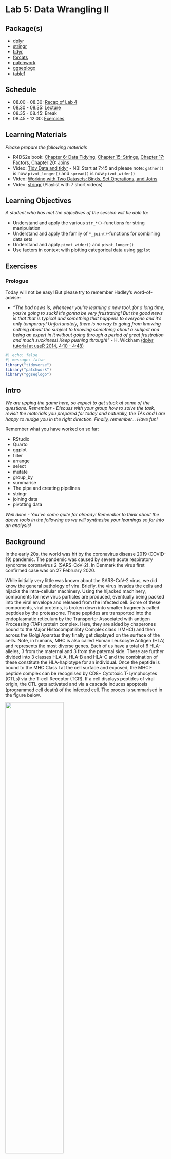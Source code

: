 # Lab 5: Data Wrangling II {.unnumbered}

## Package(s)

- [dplyr](https://dplyr.tidyverse.org)
- [stringr](https://stringr.tidyverse.org)
- [tidyr](https://tidyr.tidyverse.org)
- [forcats](https://forcats.tidyverse.org)
- [patchwork](https://patchwork.data-imaginist.com/index.html)
- [ggseqlogo](https://omarwagih.github.io/ggseqlogo/)
- [table1](https://cran.r-project.org/web/packages/table1/vignettes/table1-examples.html)

## Schedule

- 08.00 - 08.30: [Recap of Lab 4](https://raw.githack.com/r4bds/r4bds.github.io/main/recap_lab05.html)
- 08.30 - 08.35: [Lecture](https://raw.githack.com/r4bds/r4bds.github.io/main/lecture_lab05.html)
- 08.35 - 08.45: Break
- 08.45 - 12.00: [Exercises](#sec-exercises)

## Learning Materials

*Please prepare the following materials*

-   R4DS2e book: [Chapter 6: Data Tidying](https://r4ds.hadley.nz/data-tidy), [Chapter 15: Strings](https://r4ds.hadley.nz/strings), [Chapter 17: Factors](https://r4ds.hadley.nz/factors), [Chapter 20: Joins](https://r4ds.hadley.nz/joins)
-   Video: [Tidy Data and tidyr](https://youtu.be/1ELALQlO-yM?t=465) - NB! Start at 7:45 and please note: `gather()` is now `pivot_longer()` and `spread()` is now `pivot_wider()`
-   Video: [Working with Two Datasets: Binds, Set Operations, and Joins](https://www.youtube.com/watch?v=AuBgYDCg1Cg)
-   Video: [stringr](https://www.youtube.com/watch?v=oIu5jK8DeX8&list=PLiC1doDIe9rDwsUhd3FtN1XGCV2ES1xZ2) (Playlist with 7 short videos)

## Learning Objectives

*A student who has met the objectives of the session will be able to:*

-   Understand and apply the various `str_*()`-functions for string manipulation
-   Understand and apply the family of `*_join()`-functions for combining data sets
-   Understand and apply `pivot_wider()` and `pivot_longer()`
-   Use factors in context with plotting categorical data using `ggplot`

## Exercises {#sec-exercises}

### Prologue

Today will not be easy! But please try to remember Hadley's word-of-advise:

-   *"The bad news is, whenever you're learning a new tool, for a long time, you're going to suck! It's gonna be very frustrating! But the good news is that that is typical and something that happens to everyone and it's only temporary! Unfortunately, there is no way to going from knowing nothing about the subject to knowing something about a subject and being an expert in it without going through a period of great frustration and much suckiness! Keep pushing through!"* - H. Wickham [(dplyr tutorial at useR 2014, 4:10 - 4:48)](https://www.youtube.com/watch?v=8SGif63VW6E)

```r
#| echo: false
#| message: false
library("tidyverse")
library("patchwork")
library("ggseqlogo")
```

## Intro

*We are upping the game here, so expect to get stuck at some of the questions. Remember - Discuss with your group how to solve the task, revisit the materials you prepared for today and naturally, the TAs and I are happy to nudge you in the right direction. Finally, remember... Have fun!*

Remember what you have worked on so far:

-   RStudio
-   Quarto
-   ggplot
-   filter
-   arrange
-   select
-   mutate
-   group_by
-   summarise
-   The pipe and creating pipelines
-   stringr
-   joining data
-   pivotting data

*Well done - You've come quite far already! Remember to think about the above tools in the following as we will synthesise your learnings so far into an analysis!*

## Background {#sec-background}

In the early 20s, the world was hit by the coronavirus disease 2019 (COVID-19) pandemic. The pandemic was caused by severe acute respiratory syndrome coronavirus 2 (SARS-CoV-2). In Denmark the virus first confirmed case was on 27 February 2020.

While initially very little was known about the SARS-CoV-2 virus, we did know the general pathology of vira. Briefly, the virus invades the cells and hijacks the intra-cellular machinery. Using the hijacked machinery, components for new virus particles are produced, eventually being packed into the viral envelope and released from the infected cell. Some of these components, viral proteins, is broken down into smaller fragments called peptides by the proteasome. These peptides are transported into the endoplasmatic reticulum by the Transporter Associated with antigen Processing (TAP) protein complex. Here, they are aided by chaperones bound to the Major Histocompatilibty Complex class I (MHCI) and then across the Golgi Aparatus they finally get displayed on the surface of the cells. Note, in humans, MHC is also called Human Leukocyte Antigen (HLA) and represents the most diverse genes. Each of us have a total of 6 HLA-alleles, 3 from the maternal and 3 from the paternal side. These are further divided into 3 classes HLA-A, HLA-B and HLA-C and the combination of these constitute the HLA-haplotype for an individual. Once the peptide is bound to the MHC Class I at the cell surface and exposed, the MHCI-peptide complex can be recognised by CD8+ Cytotoxic T-Lymphocytes (CTLs) via the T-cell Receptor (TCR). If a cell displays peptides of viral origin, the CTL gets activated and via a cascade induces apoptosis (programmed cell death) of the infected cell. The proces is summarised in the figure below.

![](images/mhc_class_I_antigen_presentation_pathway.png){fig-align="center" width="60%"}

*Image source: [10.3389/fmicb.2015.00021](https://pubmed.ncbi.nlm.nih.gov/25688236/)*

The data we will be working with today contains data on sequenced T-cell receptors, viral antigens, HLA-haplotypes and clinical meta data for a cohort:

-   [A large-scale database of T-cell receptor beta (TCR$\beta$) sequences and binding associations from natural and synthetic exposure to SARS-CoV-2](https://www.researchsquare.com/article/rs-51964/v1)

## Your Task Today

Today, we will emulate the situation, where you are working as a Bioinformatician / Bio Data Scientist and you have been given the data and the task of answering these two burning questions:

1.  What characterises the peptides binding to the HLAs?
1.  What characterises T-cell Receptors binding to the pMHC-complexes?

[GROUP ASSIGNMENT: Today, your assignment will be to create a micro-report on these 2 questions!]{style="color: red;"}

## Getting Started

1.  Make sure you are in your `r_for_bio_data_science`-project, you can verify this in the upper right corner
1.  In the same place as your `r_for_bio_data_science.Rproj`-file and existing `data`-folder, create a new folder and name it `doc`
1.  Go to the aforementioned [manuscript](https://www.researchsquare.com/article/rs-51964/v1). Download the PDF and upload it to your new `doc`-folder
1.  Open the PDF and find the link to the data
1.  Go to the data site (*Note, you may have to create and account to download, shouldn't take too long*)
.  Find and download the file `ImmuneCODE-MIRA-Release002.1.zip` (*CAREFUL, do not download the superseded files*)
1.  Unpack the downloaded file
1.  Find the files `peptide-detail-ci.csv` and `subject-metadata.csv` and compress to `.zip`-files
1.  Upload the compressed `peptide-detail-ci.csv.zip`- and `subject-metadata.csv.zip`-files to your `data`-folder in your RStudio Cloud session
1. Finally, once again, create a new Quarto document for today's exercises, containing the sections:
    1. Background
    1. Aim
    1. Load Libraries
    1. Load Data
    1. Data Description
    1. Analysis

## Creating the Micro-Report

### Background

*Feel free to copy paste the one stated in the [background](#sec-background)-section above*

### Aim

*State the aim of the micro-report, i.e. what are the questions you are addressing?*

### Load Libraries

```r
#| echo: false
#| eval: true
#| message: false

library("tidyverse")
```

*Load the libraries needed*

### Load Data

Read the two data sets into variables `peptide_data` and `meta_data`.

<details><p><summary>Click here for hint</summary></p>
*Think about which Tidyverse package deals with reading data and what are the file types we want to read here?*
</details>

```r
#| echo: false
#| eval: true
#| message: false
#| warning: false

peptide_data <- read_csv(file = "data/peptide-detail-ci.csv.gz")
meta_data <- read_csv(file = "data/subject-metadata.csv",
                      na = "N/A")
```

### Data Description

*It is customary to include a description of the data, helping the reader if the report, i.e. your stakeholder, to get an easy overview*

#### The Subject Meta Data

Let's take a look at the meta data:

```r
meta_data |> 
  sample_n(10)
```

- **Q1: How many observations of how many variables are in the data?**

- **Q2: Are there groupings in the variables, i.e. do certain variables "go together" somehow?**

- **T1: Re-create this plot**

```r
#| echo: false
#| eval: true
meta_data |> 
  drop_na(Cohort, Gender) |> 
  count(Cohort, Gender) |> 
  ggplot(aes(x = Cohort,
             y = n,
             fill = Gender)) +
  geom_col(position = position_dodge(preserve = "single"),
           colour = "black",
           alpha = 0.5) +
  geom_hline(yintercept = 0) +
  theme_minimal() +
  theme(legend.position = "bottom",
        panel.grid.major.x = element_blank(),
        axis.text.x = element_text(angle = 10,
                                   hjust = 1,
                                   vjust = 1.5))
```

<details><p><summary>Click here for hint</summary></p>
*Does your plot look different somehow? Perhaps not everyone agrees on how to denote `NA`s in data and perhaps this can be dealt with in the instance we read the data from the file? How could we get information on the parameters of a `?function`*
</details>

- **T2: Re-create this plot**

```r
#| echo: false
#| eval: true
meta_data |> 
  mutate(Age_group = cut(Age,
                         breaks = seq(from = 0,
                                      to = 100,
                                      by = 10))) |> 
  drop_na(Gender, Age_group) |> 
  count(Gender, Age_group) |> 
  ggplot(aes(x = Age_group,
             y = n,
             fill = Gender)) +
  geom_col(position = position_dodge(preserve = "single"),
           colour = "black",
           alpha = 0.5) +
  geom_hline(yintercept = 0) +
  theme_minimal() +
  theme(legend.position = "bottom",
        panel.grid.major.x = element_blank(),
        axis.text.x = element_text(vjust = 5))
```

- **T3: Look at the data and create yet another plot as you see fit**

Now, a classic way of describing a cohort, i.e. the group of subjects used for the study, is the so-called `table1` and while we could build this ourselves, this one time, in the interest of exercise focus and time, we are going to "cheat" and use an R-package, like so:

```r
#| echo: true
#| eval: true
#| message: false
library("table1")
meta_data |>
  mutate(Gender = factor(Gender),
         Cohort = factor(Cohort)) |>
  table1(x = formula(~ Gender + Age + Race | Cohort),
         data = _)
```

*Note: This may look a bit odd initially, but if you render your document, you should be all good!*

Lastly, before we proceed, the `meta_data` contains HLA data for both class I and class II (see background), but here we are only interested in class I, recall these are denoted `HLA-A`, `HLA-B` and `HLA-C`. 

- **T4: Create a new version of the `meta_data`, which with respect to allele-data only contains information on class I and also fix the odd naming. Remember to assign this new data to the same `meta_data`-variable**

<details><p><summary>Click here for hint</summary></p>
*Which `tidyverse` function subsets variables? Perhaps there is a function, which somehow `matches` a set of variables? And perhaps for the initiated this is compatible with regular expressions (If you don't know what this means - No worries! If you do, see if you utilise this to simplify your variable selection)*
</details>

```r
#| echo: false
#| eval: true
meta_data <- meta_data |>
  select(-matches(match = "D[PQR]")) |> 
  rename("A1" = `HLA-A...9`,
         "A2" = `HLA-A...10`,
         "B1" = `HLA-B...11`,
         "B2" = `HLA-B...12`,
         "C1" = `HLA-C...13`,
         "C2" = `HLA-C...14`)
```

Before we proceed, this is the data we will carry on with:

```r
#| echo: true
#| eval: true
meta_data |> 
  sample_n(10)
```

Now, we have a beautiful `tidy`-dataset, recall that this entails, that each row is an observation, each column is a variable and each cell holds one value.

#### The Peptide Details Data

Let's start with simply having a look see:

```r
#| echo: true
#| eval: true
peptide_data |> 
  sample_n(10)
```

- **Q3: How many observations of how many variables are in the data?**

This is a rather big data set, so let us start with two "tricks" to handle this, first:

1. *Write the data back into your `data`-folder, using the filename `peptide-detail-ci.csv.gz`, note the appending of `.gz`, which is automatically recognised and results in gz-compression*
1. *Now, check in your data folder, that you have two files `peptide-detail-ci.csv` and `peptide-detail-ci.csv.gz`, delete the former*
1. *Adjust your reading-the-data-code, to now read in the `peptide-detail-ci.csv.gz`-file*

Then:

- **T5: As before, let's immediately subset the `peptide_data` to the variables of interest: TCR BioIdentity, Experiment and Amino Acids. Remember to assign this new data to the same `peptide_data`-variable**

```r
#| echo: false
#| eval: true
peptide_data <- peptide_data |>
  select(Experiment, `TCR BioIdentity`, `Amino Acids`)
```

Once again, before we proceed, this is the data we will carry on with:

```r
#| echo: true
#| eval: true
peptide_data |> 
  sample_n(10)
```

- **Q4: Is this tidy data? Why/why not?**

- **T6: See if you can find a way to create the below data, from the above**

```r
#| echo: false
#| eval: true
peptide_data <- peptide_data |> 
  separate(col = `TCR BioIdentity`,
           into = c("CDR3b", "V_gene", "J_gene"),
           sep = "\\+")
```

```r
#| echo: true
#| eval: true
peptide_data |> 
  sample_n(size = 10)
```

<details><p><summary>Click here for hint</summary></p>
*Ok, so this is a bit tricky, but perhaps there is a function to `separate` a composit (untidy) `col`umn `into` a set of new variables based on a `sep`arator? But what is a `sep`arator? Just like when you read a file with `C`omma `S`eparated `V`alues, a separator denotes how a composite string is divided into fields. So look for such a repeated values, which seem to indeed separate such fields. Also, be aware, that character, which can mean more than one thing, may need to be "escaped" using an initial two backslashed, i.e. "\\x", where x denotes the character needing to be "escaped"*
</details>

- **T6: Add a variable, which counts how many peptides are in each observation of `Amino Acids`**

```r
#| echo: false
#| eval: true
peptide_data <- peptide_data |> 
  mutate(n_peptides = str_count(`Amino Acids`,
                                pattern = ",") + 1)
```

<details><p><summary>Click here for hint</summary></p>
*We have been working with the `stringr`-package, perhaps the contains a function to somehow count the number of occurrences of a given character in a string?*
</details>

```r
#| echo: true
#| eval: true
peptide_data |> 
  sample_n(size = 10)
```

- **T7: Re-create the following plot**

```r
#| echo: true
#| eval: true

peptide_data |> 
  ggplot(aes(x = n_peptides)) +
  geom_histogram(binwidth = 1,
                 colour = "black",
                 alpha = 0.5) + 
  geom_hline(yintercept = 0) +
  scale_x_continuous(breaks = 1:13) +
  theme_minimal() +
  theme(panel.grid.minor.x = element_blank(),
        panel.grid.major.x = element_blank(),
        axis.text.x = element_text(vjust = 5)) +
  labs(x = "Number of peptides per observation",
       y = "Counts")
```

- **Q4: What is the maximum number of peptides assigned to one observation?**

- **T8: Using the `str_c`- and the `seq`-functions, re-create the below**

```r
#| echo: false
#| eval: true
str_c("peptide_", seq(1:5))
```

- **T9: Use, what you learned about separating in T6 and the vector-of-strings you created in T8 adjusted to the number from Q4 to create the below data**

```r
#| echo: false
#| eval: true
#| warning: false
peptide_data <- peptide_data |> 
  separate(col = `Amino Acids`,
           into = str_c("peptide_", 1:13),
           sep = ",")
```

```r
#| echo: true
#| eval: true
peptide_data |> 
  sample_n(size = 10)
```

- **Q5: Now, presumable you got a warning, discuss in your group why that is?**

- **Q6: With respect to `peptide_n`, discuss in your group, if this is wide- or long-data?**

Now, finally we will use the what we prepared for today, data-pivotting. There are two functions, namely `pivot_wider()` and `pivot_longer()`. Also, now, we will use a trick when developing ones data pipeline, while working with new functions, that on might not be completely comfortable with. You have seen the `sample_n()`-function several times above and we can use that to randomly sample `n`-observations from data. This we can utilise to work with a smaller data set in the development face and once we are ready, we can increase this `n` gradually to see if everything continues to work as anticipated.

- **T9: Using the `peptide_data`, run a few `sample_n()`-calls with varying degree of `n` to make sure, that you get a feeling for what is going on**

- **T10: From the `peptide_data` data above, with peptide_1, peptide_2, etc. create this data set using one of the data-pivotting functions. Remember to start initially with sampling a smaller data set and then work on that first! Also, once you're sure you're good to go, reuse the `peptide_data`-variable as we don't want huge redundant data sets floating around in our environment**

```r
#| echo: false
#| eval: true

peptide_data <- peptide_data |> 
  pivot_longer(cols = contains("peptide_"),
               names_to = "peptide_n",
               values_to = "peptide")
```

```r
#| echo: true
#| eval: true
peptide_data |> 
  sample_n(10)
```

- **Q7: You will see some `NA`s in the `peptide`-variable, discuss in your group from where these arise?**

- **Q8: How many rows and columns now and how does this compare with Q3? Discuss why/why not it is different?**

- **T11: Now, loose the redundant variables `n_peptides` and `peptide_n` and also get rid of the `NA`s in the `peptide`-column and make sure, that we only have unique observations, i.e. there are no repeated rows/observations**

```r
#| echo: false
#| eval: true

peptide_data <- peptide_data |> 
  select(-n_peptides, -peptide_n) |> 
  drop_na(peptide) |> 
  distinct()
```


```r
#| echo: true
#| eval: true

peptide_data |> 
  sample_n(10)
```

- **Q8: Now, is this data tidy? Discuss in your group why/why not?**

Again, we turn to the `stringr`-package, as we need to make sure that the sequence data does indeed only contain valid characters. There are a total of 20 protegenic amino acids, which we symbolise using `ARNDCQEGHILKMFPSTWYV`.

- **T12: Use the `str_detect()`-function to `filter` the `CDR3b` and `peptide` variables using a `pattern` of `[^ARNDCQEGHILKMFPSTWYV]` and then play with the `negate`-parameter so see what happens**

```r
#| echo: false
#| eval: true

peptide_data <- peptide_data |> 
  filter(str_detect(CDR3b, pattern = "[^ARNDCQEGHILKMFPSTWYV]", negate = TRUE),
         str_detect(peptide, pattern = "[^ARNDCQEGHILKMFPSTWYV]", negate = TRUE))
```

- **T13: Add two new variables to the data, `k_CDR3b` and `k_peptide` each signifying the length of the respective sequences**

```r
#| echo: false
#| eval: true

peptide_data <- peptide_data |> 
  mutate(k_CDR3b = str_length(CDR3b),
         k_peptide = str_length(peptide))
```

```r
#| echo: true
#| eval: false

peptide_data |> 
  sample_n(10)
```

- **T14: Re-create this plot**

```r
#| echo: false
#| eval: true

peptide_data |> 
  ggplot(aes(x = k_CDR3b)) +
  geom_histogram(binwidth = 1,
                 colour = "black",
                 alpha = 0.5) +
  geom_hline(yintercept = 0) +
  theme_minimal()
```

- **Q9: What is the most predominant length of the CDR3b-sequences?**

- **T15: Re-create this plot**

```r
#| echo: false
#| eval: true

peptide_data |> 
  ggplot(aes(x = k_peptide)) +
  geom_histogram(binwidth = 1,
                 colour = "black",
                 alpha = 0.5) +
  geom_hline(yintercept = 0) +
  theme_minimal()
```

- **Q10: What is the most predominant length of the peptide-sequences?**

- **Q11: Discuss in your group, if this data set is tidy or not?**

#### Creating one data set from two data sets

Before we move onto using the family of `*_join`-functions you prepared for today, we will just take a quick peek at the meta data again:

```r
#| echo: true
#| eval: true

meta_data
```

Remember you can click the small triangle in the upper right corner of the table to have a look at more columns.

- **Q12: Discuss in your group, if this data with respect to the `A1`-, `A2`-, `B1`-, `B2`-, `C1-` and `C2`-variables is a wide- or a long-data format?**

As with the `peptide_data`, we will now have to use data-pivotting again. I.e.:

- **T16: use either the `pivot_wider`- or `pivot_longer`-function to create the following data:**

```r
#| echo: false
#| eval: true

meta_data <- meta_data |> 
  pivot_longer(cols = c("A1", "A2", "B1", "B2", "C1", "C2"),
               names_to = "Gene",
               values_to = "Allele")
```

```r
#| echo: true
#| eval: true

meta_data |> 
  sample_n(10)
```

Remember, what we are aiming for here, is to create one data set from two. So:

- **Q13: Discuss in your group, which variable(s?) define the same observations between the `peptide_data` and the `meta_data`?**

Once you have agreed upon `Experiment`, then use that knowledge to subset the `meta_data` to the variables-of-interest:

```r
#| echo: false
#| eval: true
meta_data <- meta_data |> 
  select(Experiment, Allele)
```

```r
#| echo: true
#| eval: true
meta_data |> 
  sample_n(10)
```

Use the `View()`-function again, to look at the `meta_data` - Notice something? Some alleles are e.g. `A*11:01`, whereas others are `B*51:01:02`. You can find information on why, by visiting [Nomenclature for Factors of the HLA System](http://hla.alleles.org/nomenclature/naming.html).

Long story short, we only want to include `Field 1` (allele group) and `Field 2` (Specific HLA protein). You have prepared the `stringr`-package for today. See if you can find a way to reduce e.g. `B*51:01:02` to `B*51:01` and then create a new variable `Allele_F_1_2` accordingly, while also removing the `...x` (where `x` is a number) subscripts from the `Gene`-variable (It is an artifact from having the data in a wide format, where you cannot have two variables with the same name) and also, remove any `NA`s

<details><p><summary>Click here for hint</summary></p>
*There are several ways this can be achieved, the easiest being to consider if perhaps a part of the string based on indices could be of interest. This term "a part of a string" is called a substring, perhaps the `stringr`-package contains a function work with substring? In the console, type `stringr::` and hit `tab`. This will display the functions available in the `stringr`-package. Scroll down and find the functionst starting with `str_` and look for on, which might be relevant and remember you can use `?function_name` to get more information on how a given function works.*
</details>

```r
#| eval: true
#| echo: false
meta_data <- meta_data |>
  mutate(Allele_F_1_2 = str_extract(Allele,
                                    pattern = "[ABC]\\*\\d+\\:\\d+")) |> 
  drop_na()
```

- **T17: Create the following data, according to specifications above:**

```r
#| echo: true
#| eval: true
meta_data |> 
  sample_n(10)
```

The asterix, i.e. `*` is a rather annoying character because of ambiguity, so:

- **T18: Clean the data a bit more, by removing the asterix and redundant variables:**

```r
#| echo: false
#| eval: true
meta_data <- meta_data |> 
  mutate(Allele = str_remove(Allele_F_1_2, "\\*")) |> 
  select(-Allele_F_1_2) |> 
  distinct()
```

```r
#| echo: true
#| eval: true
meta_data |> 
  sample_n(size = 10)
```

<details><p><summary>Click here for hint 1</summary></p>
*Again, the `stringr`-package may come in handy. Perhaps there is a function `remove`, one or more such pesky characters?*
</details>

<details><p><summary>Click here for hint 2</summary></p>
*Getting a weird error? Recall, that character ambiguity needs to be "escaped", you did this somehow earlier on...*
</details>

Recall the `peptide_data`?

```r
#| echo: true
#| eval: true

peptide_data
```

- **T19: Create a `dplyr`-pipeline, starting with the `peptide_data`, which joins it with the `meta_data` and remember to make sure that you get only unqiue observations of rows. Save this data into a new variable names `peptide_meta_data` (If you get a warning, discuss in your group what it means?)**

```r
#| echo: false
#| eval: true

peptide_meta_data <- peptide_data |> 
  full_join(meta_data,
            by = "Experiment",
            relationship = "many-to-many") |> 
  distinct()
```

<details><p><summary>Click here for hint</summary></p>
*Which family of functions do we use to join data? Also, perhaps here it would be prudent to start with working on a smaller data set, recall we could sample a number of rows yielding a smaller development data set*
</details>

```r
#| echo: true
#| eval: true

peptide_meta_data
```

### Analysis

Now, that we have the data in a prepared and ready-to-analyse format, let us return to the two burning questions we had:

1.  What characterises the peptides binding to the HLAs?
1.  What characterises T-cell Receptors binding to the pMHC-complexes?

#### Peptides binding to HLA

As we have touched upon multiple times, `R` is *very* flexible and naturally you can also create sequence logos. Finally, let us create a binding motif using the package `ggseqlogo` ([More info here](https://omarwagih.github.io/ggseqlogo/)).

- **T20: Subset the final `peptide_meta_data`-data to `A*02:01` and unique observations of peptides of length 9 and re-create the below sequence logo**

<details><p><summary>Click here for hint</summary></p>
*You can pipe a vector of peptides into ggseqlogo, but perhaps you first need to `pull` that vector from the relevant variable in your tibble? Also, consider before that, that you'll need to make sure, you are only looking at peptides of length 9*
</details>

```r
#| echo: false
#| eval: true
#| fig-align: center
peptide_meta_data |>
  filter(Allele == "A02:01",
         str_length(peptide) == 9) |>
  select(peptide) |>
  distinct() |>
  pull(peptide) |>
  ggseqlogo()
```

- **T21: Repeat for e.g. `B07:02` or another of your favorite alleles**

Now, let's take a closer look at the sequence logo:

- **Q14: Which positions in the peptide determines binding to HLA?**

<details><p><summary>Click here for hint</summary></p>
*Recall your Introduction to Bioinformatics course? And/or perhaps ask your fellow group members if they know?*
</details>

#### CDR3b-sequences binding to pMHC

- **T22: Subset the `peptide_meta_data`, such that the length of the CDR3b is 15, the allele is A02:01 and the peptide is LLFLVLIML and re-create the below sequence logo of the CDR3b sequences:**

```r
#| echo: false
#| eval: true
#| fig-align: center
peptide_meta_data |>
  filter(k_CDR3b == 15,
         Allele == "A02:01",
         peptide == "LLFLVLIML") |> 
  pull(CDR3b) |> 
  ggseqlogo()
```

- **Q15: In your group, discuss what you see?**

- **T23: Play around with other combinations of `k_CDR3b`,  `Allele`, and `peptide` and inspect how the logo changes**

## Epilogue

That's it for today - I know this overwhelming now, but commit to it and you WILL be plenty rewarded! I hope today was at least a glimpse into the flexibility and capabilities of using `tidyverse` for applied Bio Data Science

...also, noticed something? We spend maybe 80% of the time here on dealing with data-wrangling and then once we're good to go, the analysis wasn't that time consuming - That's often the way it ends up going, you'll spend a lot of time on data handling and getting the tidyverse toolbox in your toolbelt, will allow you to be so much more effecient in your data wrangling, so you can get to the fun part as quick as possible!

## [Today's Assignment]{style="color: red;"}

Your group assignment today is to condense the exercises into a micro-report!

After today, we are halfway through the labs of the course, so now is a good time to spend some time recalling what we have been over and practising writing a reproducible Quarto-report.

Include the steps necessary to arrive at the final sequence logos, but be as concise as possible. 

**IMPORTANT:** Remember to check the [ASSIGNMENT GUIDELINES](https://r4bds.github.io/assignments.html)

...and as always - Have fun!
